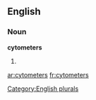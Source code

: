 
==English==

===Noun===
'''cytometers'''

# {{plural of|[[cytometer]]}}

[[Category:English plurals]]

[[ar:cytometers]]
[[fr:cytometers]]